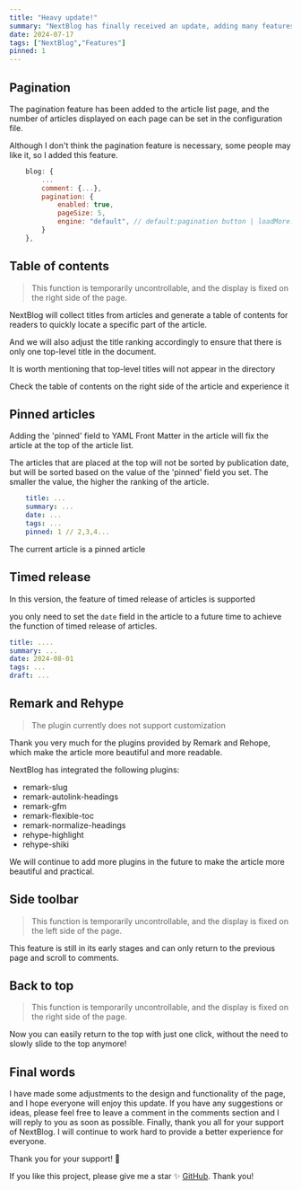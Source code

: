 ```yaml
---
title: "Heavy update!"
summary: "NextBlog has finally received an update, adding many features. Let's introduce them one by one！🎉"
date: 2024-07-17
tags: ["NextBlog","Features"]
pinned: 1
---
```


## Pagination

The pagination feature has been added to the article list page, and the number of articles displayed on each page can be set in the configuration file.

Although I don't think the pagination feature is necessary, some people may like it, so I added this feature.

``` javascript
    blog: {
        ...
        comment: {...},
        pagination: {
            enabled: true,
            pageSize: 5,
            engine: "default", // default:pagination button | loadMore:loading more button
        }
    },
```


## Table of contents

> This function is temporarily uncontrollable, and the display is fixed on the right side of the page.

NextBlog will collect titles from articles and generate a table of contents for readers to quickly locate a specific part of the article.

And we will also adjust the title ranking accordingly to ensure that there is only one top-level title in the document.

It is worth mentioning that top-level titles will not appear in the directory

Check the table of contents on the right side of the article and experience it


## Pinned articles

Adding the 'pinned' field to YAML Front Matter in the article will fix the article at the top of the article list.

The articles that are placed at the top will not be sorted by publication date, but will be sorted based on the value of the 'pinned' field you set.
The smaller the value, the higher the ranking of the article.

```yaml
    title: ...
    summary: ...
    date: ...
    tags: ...
    pinned: 1 // 2,3,4...
```

The current article is a pinned article

## Timed release

In this version, the feature of timed release of articles is supported

you only need to set the `date` field in the article to a future time to achieve the function of timed release of articles.

```yaml
title: ....
summary: ...
date: 2024-08-01
tags: ...
draft: ...
```


## Remark and Rehype

> The plugin currently does not support customization

Thank you very much for the plugins provided by Remark and Rehope, which make the article more beautiful and more readable.

NextBlog has integrated the following plugins:

- remark-slug
- remark-autolink-headings
- remark-gfm
- remark-flexible-toc
- remark-normalize-headings
- rehype-highlight
- rehype-shiki

We will continue to add more plugins in the future to make the article more beautiful and practical.


## Side toolbar

> This function is temporarily uncontrollable, and the display is fixed on the left side of the page.

This feature is still in its early stages and can only return to the previous page and scroll to comments.


## Back to top

> This function is temporarily uncontrollable, and the display is fixed on the right side of the page.

Now you can easily return to the top with just one click, without the need to slowly slide to the top anymore!


## Final words

I have made some adjustments to the design and functionality of the page, and I hope everyone will enjoy this update.
If you have any suggestions or ideas, please feel free to leave a comment in the comments section and I will reply to you as soon as possible.
Finally, thank you all for your support of NextBlog. I will continue to work hard to provide a better experience for everyone.

Thank you for your support! 🙏

If you like this project, please give me a star ✨ [GitHub](https://github.com/imyuanli/next-blog). Thank you!



